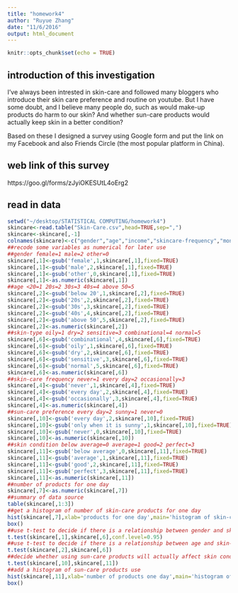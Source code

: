 ```yaml
---
title: "homework4"
author: "Ruyue Zhang"
date: "11/6/2016"
output: html_document
---
```


```r
knitr::opts_chunk$set(echo = TRUE)
```

## introduction of this investigation
I've always been intrested in skin-care and followed many bloggers who introduce their skin care preference and routine on youtube. But I have some doubt, and I believe many people do, such as would make-up products do harm to our skin? And whether sun-care products would actually keep skin in a better condition? 

Based on these I designed a survey using Google form and put the link on my Facebook and also Friends Circle (the most popular platform in China). 

## web link of this survey
https://goo.gl/forms/zJyiOKESUtL4oErg2

## read in data
```r
setwd("~/desktop/STATISTICAL COMPUTING/homework4")
skincare<-read.table("Skin-Care.csv",head=TRUE,sep=",")
skincare<-skincare[,-1]
colnames(skincare)<-c("gender","age","income","skincare-frequency","money spent","skin-type","numberofproducts_day", "makeup_frequency","aspect","suncare_frequency","condition","age_start","time_skincare_day")
##recode some variables as numerical for later use
##gender female=1 male=2 other=0
skincare[,1]<-gsub('female',1,skincare[,1],fixed=TRUE)
skincare[,1]<-gsub('male',2,skincare[,1],fixed=TRUE)
skincare[,1]<-gsub('other',0,skincare[,1],fixed=TRUE)
skincare[,1]<-as.numeric(skincare[,1])
##age <20=1 20s=2 30s=3 40s=4 above 50=5
skincare[,2]<-gsub('below 20',1,skincare[,2],fixed=TRUE)
skincare[,2]<-gsub('20s',2,skincare[,2],fixed=TRUE)
skincare[,2]<-gsub('30s',3,skincare[,2],fixed=TRUE)
skincare[,2]<-gsub('40s',4,skincare[,2],fixed=TRUE)
skincare[,2]<-gsub('above 50',5,skincare[,2],fixed=TRUE)
skincare[,2]<-as.numeric(skincare[,2])
##skin-type oily=1 dry=2 sensitive=3 combinational=4 normal=5
skincare[,6]<-gsub('combinational',4,skincare[,6],fixed=TRUE)
skincare[,6]<-gsub('oily',1,skincare[,6],fixed=TRUE)
skincare[,6]<-gsub('dry',2,skincare[,6],fixed=TRUE)
skincare[,6]<-gsub('sensitive',3,skincare[,6],fixed=TRUE)
skincare[,6]<-gsub('normal',5,skincare[,6],fixed=TRUE)
skincare[,6]<-as.numeric(skincare[,6])
##skin-care frequency never=1 every day=2 occasionally=3
skincare[,4]<-gsub('never',1,skincare[,4],fixed=TRUE)
skincare[,4]<-gsub('every day',2,skincare[,4],fixed=TRUE)
skincare[,4]<-gsub('occasionally',3,skincare[,4],fixed=TRUE)
skincare[,4]<-as.numeric(skincare[,4])
##sun-care preference every day=2 sunny=1 never=0
skincare[,10]<-gsub('every day',2,skincare[,10],fixed=TRUE)
skincare[,10]<-gsub('only when it is sunny',1,skincare[,10],fixed=TRUE)
skincare[,10]<-gsub('never',0,skincare[,10],fixed=TRUE)
skincare[,10]<-as.numeric(skincare[,10])
##skin condition below average=0 average=1 good=2 perfect=3
skincare[,11]<-gsub('below average',0,skincare[,11],fixed=TRUE)
skincare[,11]<-gsub('average',1,skincare[,11],fixed=TRUE)
skincare[,11]<-gsub('good',2,skincare[,11],fixed=TRUE)
skincare[,11]<-gsub('perfect',3,skincare[,11],fixed=TRUE)
skincare[,11]<-as.numeric(skincare[,11])
##number of products for one day
skincare[,7]<-as.numeric(skincare[,7])
##summary of data source
table(skincare[,1:3])
##get a histogram of number of skin-care products for one day
hist(skincare[,7],xlab='products for one day',main='histogram of skin-care products for one day')
box()
##use t-test to decide if there is a relationship between gender and skin-type
t.test(skincare[,1],skincare[,6],conf.level=0.95)
##use t-test to decide if there is a relationship between age and skin-type
t.test(skincare[,2],skincare[,6])
##decide whether using sun-care products will actually affect skin condition
t.test(skincare[,10],skincare[,11])
##add a histogram of sun-care products use
hist(skincare[,11],xlab='number of products one day',main='histogram of sun-care products use',breaks = 3)
box()
```

